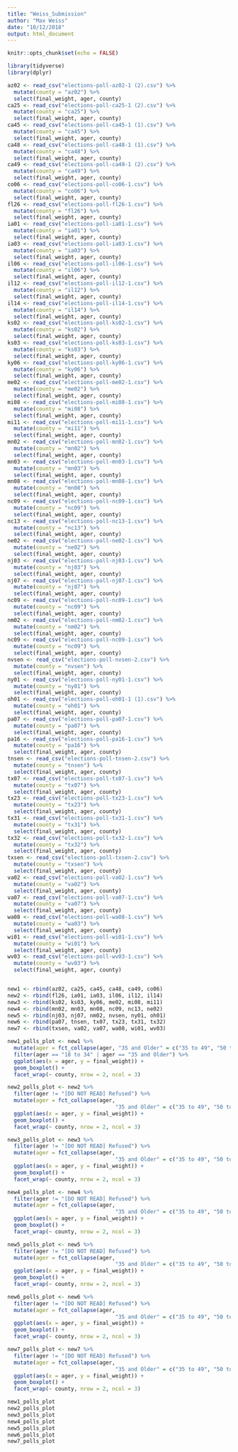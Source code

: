 ```yaml
---
title: "Weiss_Submission"
author: "Max Weiss"
date: "10/12/2018"
output: html_document
---
```


```r
knitr::opts_chunk$set(echo = FALSE)

library(tidyverse)
library(dplyr)

```



```r


az02 <- read_csv("elections-poll-az02-1 (2).csv") %>%
  mutate(county = "az02") %>%
  select(final_weight, ager, county)
ca25 <- read_csv("elections-poll-ca25-1 (2).csv") %>%
  mutate(county = "ca25") %>%
  select(final_weight, ager, county)
ca45 <- read_csv("elections-poll-ca45-1 (1).csv") %>%
  mutate(county = "ca45") %>%
  select(final_weight, ager, county)
ca48 <- read_csv("elections-poll-ca48-1 (1).csv") %>%
  mutate(county = "ca48") %>%
  select(final_weight, ager, county)
ca49 <- read_csv("elections-poll-ca49-1 (2).csv") %>%
  mutate(county = "ca49") %>%
  select(final_weight, ager, county)
co06 <- read_csv("elections-poll-co06-1.csv") %>%
  mutate(county = "co06") %>%
  select(final_weight, ager, county)
fl26 <- read_csv("elections-poll-fl26-1.csv") %>%
  mutate(county = "fl26") %>%
  select(final_weight, ager, county)
ia01 <- read_csv("elections-poll-ia01-1.csv") %>%
  mutate(county = "ia01") %>%
  select(final_weight, ager, county)
ia03 <- read_csv("elections-poll-ia03-1.csv") %>%
  mutate(county = "ia03") %>%
  select(final_weight, ager, county)
il06 <- read_csv("elections-poll-il06-1.csv") %>%
  mutate(county = "il06") %>%
  select(final_weight, ager, county)
il12 <- read_csv("elections-poll-il12-1.csv") %>%
  mutate(county = "il12") %>%
  select(final_weight, ager, county)
il14 <- read_csv("elections-poll-il14-1.csv") %>%
  mutate(county = "il14") %>%
  select(final_weight, ager, county)
ks02 <- read_csv("elections-poll-ks02-1.csv") %>%
  mutate(county = "ks02") %>%
  select(final_weight, ager, county)
ks03 <- read_csv("elections-poll-ks03-1.csv") %>%
  mutate(county = "ks03") %>%
  select(final_weight, ager, county)
ky06 <- read_csv("elections-poll-ky06-1.csv") %>%
  mutate(county = "ky06") %>%
  select(final_weight, ager, county)
me02 <- read_csv("elections-poll-me02-1.csv") %>%
  mutate(county = "me02") %>%
  select(final_weight, ager, county)
mi08 <- read_csv("elections-poll-mi08-1.csv") %>%
  mutate(county = "mi08") %>%
  select(final_weight, ager, county)
mi11 <- read_csv("elections-poll-mi11-1.csv") %>%
  mutate(county = "mi11") %>%
  select(final_weight, ager, county)
mn02 <- read_csv("elections-poll-mn02-1.csv") %>%
  mutate(county = "mn02") %>%
  select(final_weight, ager, county)
mn03 <- read_csv("elections-poll-mn03-1.csv") %>%
  mutate(county = "mn03") %>%
  select(final_weight, ager, county)
mn08 <- read_csv("elections-poll-mn08-1.csv") %>%
  mutate(county = "mn08") %>%
  select(final_weight, ager, county)
nc09 <- read_csv("elections-poll-nc09-1.csv") %>%
  mutate(county = "nc09") %>%
  select(final_weight, ager, county)
nc13 <- read_csv("elections-poll-nc13-1.csv") %>%
  mutate(county = "nc13") %>%
  select(final_weight, ager, county)
ne02 <- read_csv("elections-poll-ne02-1.csv") %>%
  mutate(county = "ne02") %>%
  select(final_weight, ager, county)
nj03 <- read_csv("elections-poll-nj03-1.csv") %>%
  mutate(county = "nj03") %>%
  select(final_weight, ager, county)
nj07 <- read_csv("elections-poll-nj07-1.csv") %>%
  mutate(county = "nj07") %>%
  select(final_weight, ager, county)
nc09 <- read_csv("elections-poll-nc09-1.csv") %>%
  mutate(county = "nc09") %>%
  select(final_weight, ager, county)
nm02 <- read_csv("elections-poll-nm02-1.csv") %>%
  mutate(county = "nm02") %>%
  select(final_weight, ager, county)
nc09 <- read_csv("elections-poll-nc09-1.csv") %>%
  mutate(county = "nc09") %>%
  select(final_weight, ager, county)
nvsen <- read_csv("elections-poll-nvsen-2.csv") %>%
  mutate(county = "nvsen") %>%
  select(final_weight, ager, county)
ny01 <- read_csv("elections-poll-ny01-1.csv") %>%
  mutate(county = "ny01") %>%
  select(final_weight, ager, county)
oh01 <- read_csv("elections-poll-oh01-1 (1).csv") %>%
  mutate(county = "oh01") %>%
  select(final_weight, ager, county)
pa07 <- read_csv("elections-poll-pa07-1.csv") %>%
  mutate(county = "pa07") %>%
  select(final_weight, ager, county)
pa16 <- read_csv("elections-poll-pa16-1.csv") %>%
  mutate(county = "pa16") %>%
  select(final_weight, ager, county)
tnsen <- read_csv("elections-poll-tnsen-2.csv") %>%
  mutate(county = "tnsen") %>%
  select(final_weight, ager, county)
tx07 <- read_csv("elections-poll-tx07-1.csv") %>%
  mutate(county = "tx07") %>%
  select(final_weight, ager, county)
tx23 <- read_csv("elections-poll-tx23-1.csv") %>%
  mutate(county = "tx23") %>%
  select(final_weight, ager, county)
tx31 <- read_csv("elections-poll-tx31-1.csv") %>%
  mutate(county = "tx31") %>%
  select(final_weight, ager, county)
tx32 <- read_csv("elections-poll-tx32-1.csv") %>%
  mutate(county = "tx32") %>%
  select(final_weight, ager, county)
txsen <- read_csv("elections-poll-txsen-2.csv") %>%
  mutate(county = "txsen") %>%
  select(final_weight, ager, county)
va02 <- read_csv("elections-poll-va02-1.csv") %>%
  mutate(county = "va02") %>%
  select(final_weight, ager, county)
va07 <- read_csv("elections-poll-va07-1.csv") %>%
  mutate(county = "va07") %>%
  select(final_weight, ager, county)
wa08 <- read_csv("elections-poll-wa08-1.csv") %>%
  mutate(county = "wa03") %>%
  select(final_weight, ager, county)
wi01 <- read_csv("elections-poll-wi01-1.csv") %>%
  mutate(county = "wi01") %>%
  select(final_weight, ager, county)
wv03 <- read_csv("elections-poll-wv03-1.csv") %>%
  mutate(county = "wv03") %>%
  select(final_weight, ager, county)


new1 <- rbind(az02, ca25, ca45, ca48, ca49, co06)
new2 <- rbind(fl26, ia01, ia03, il06, il12, il14)
new3 <- rbind(ks02, ks03, ky06, me02, mi08, mi11)
new4 <- rbind(mn02, mn03, mn08, nc09, nc13, ne02)
new5 <- rbind(nj03, nj07, nm02, nvsen, ny01, oh01)
new6 <- rbind(pa07, tnsen, tx07, tx23, tx31, tx32)
new7 <- rbind(txsen, va02, va07, wa08, wi01, wv03)

new1_polls_plot <- new1 %>%
  mutate(ager = fct_collapse(ager, "35 and Older" = c("35 to 49", "50 to 64", "65 and older"))) %>%
  filter(ager == "18 to 34" | ager == "35 and Older") %>%
  ggplot(aes(x = ager, y = final_weight)) +
  geom_boxplot() +
  facet_wrap(~ county, nrow = 2, ncol = 3)

new2_polls_plot <- new2 %>%
  filter(ager != "[DO NOT READ] Refused") %>%
  mutate(ager = fct_collapse(ager, 
                                  "35 and Older" = c("35 to 49", "50 to 64", "65 and older"))) %>%
  ggplot(aes(x = ager, y = final_weight)) +
  geom_boxplot() +
  facet_wrap(~ county, nrow = 2, ncol = 3)

new3_polls_plot <- new3 %>%
  filter(ager != "[DO NOT READ] Refused") %>%
  mutate(ager = fct_collapse(ager, 
                                  "35 and Older" = c("35 to 49", "50 to 64", "65 and older"))) %>%
  ggplot(aes(x = ager, y = final_weight)) +
  geom_boxplot() +
  facet_wrap(~ county, nrow = 2, ncol = 3)

new4_polls_plot <- new4 %>%
  filter(ager != "[DO NOT READ] Refused") %>%
  mutate(ager = fct_collapse(ager, 
                                  "35 and Older" = c("35 to 49", "50 to 64", "65 and older"))) %>%
  ggplot(aes(x = ager, y = final_weight)) +
  geom_boxplot() +
  facet_wrap(~ county, nrow = 2, ncol = 3)

new5_polls_plot <- new5 %>%
  filter(ager != "[DO NOT READ] Refused") %>%
  mutate(ager = fct_collapse(ager, 
                                  "35 and Older" = c("35 to 49", "50 to 64", "65 and older"))) %>%
  ggplot(aes(x = ager, y = final_weight)) +
  geom_boxplot() +
  facet_wrap(~ county, nrow = 2, ncol = 3)

new6_polls_plot <- new6 %>%
  filter(ager != "[DO NOT READ] Refused") %>%
  mutate(ager = fct_collapse(ager, 
                                  "35 and Older" = c("35 to 49", "50 to 64", "65 and older"))) %>%
  ggplot(aes(x = ager, y = final_weight)) +
  geom_boxplot() +
  facet_wrap(~ county, nrow = 2, ncol = 3)

new7_polls_plot <- new7 %>%
  filter(ager != "[DO NOT READ] Refused") %>%
  mutate(ager = fct_collapse(ager, 
                                  "35 and Older" = c("35 to 49", "50 to 64", "65 and older"))) %>%
  ggplot(aes(x = ager, y = final_weight)) +
  geom_boxplot() +
  facet_wrap(~ county, nrow = 2, ncol = 3)

new1_polls_plot
new2_polls_plot
new3_polls_plot
new4_polls_plot
new5_polls_plot
new6_polls_plot
new7_polls_plot


```